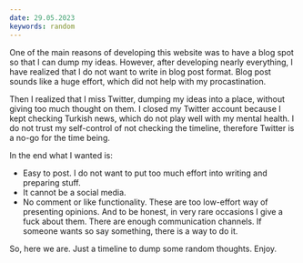 ```yaml
---
date: 29.05.2023
keywords: random
---
```


One of the main reasons of developing this website was to have a blog spot so that I can dump my ideas. However, after developing nearly everything, I have realized that I do not want to write in blog post format. Blog post sounds like a huge effort, which did not help with my procastination.

Then I realized that I miss Twitter, dumping my ideas into a place, without giving too much thought on them. I closed my Twitter account because I kept checking Turkish news, which do not play well with my mental health. I do not trust my self-control of not checking the timeline, therefore Twitter is a no-go for the time being.

In the end what I wanted is:
* Easy to post. I do not want to put too much effort into writing and preparing stuff.
* It cannot be a social media.
* No comment or like functionality. These are too low-effort way of presenting opinions. And to be honest, in very rare occasions I give a fuck about them. There are enough communication channels. If someone wants so say something, there is a way to do it.

So, here we are. Just a timeline to dump some random thoughts. Enjoy.